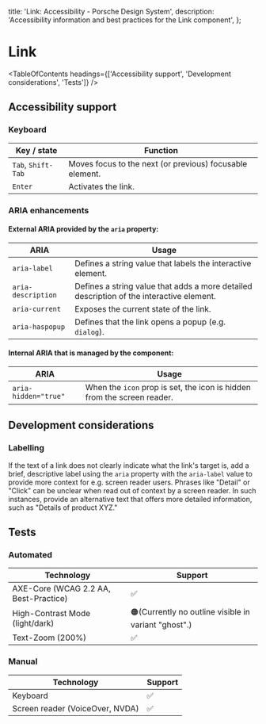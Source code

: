 
  title: 'Link: Accessibility - Porsche Design System',
  description: 'Accessibility information and best practices for the Link component',
};

# Link <ComponentStatus tagName="p-link"></ComponentStatus>

<TableOfContents headings={['Accessibility support', 'Development considerations', 'Tests']} />

## Accessibility support

### Keyboard

| Key / state        | Function                                                 |
| ------------------ | -------------------------------------------------------- |
| `Tab`, `Shift-Tab` | Moves focus to the next (or previous) focusable element. |
| `Enter`            | Activates the link.                                      |

### ARIA enhancements

#### External **ARIA** provided by the `aria` property:

| ARIA               | Usage                                                                                    |
| ------------------ | ---------------------------------------------------------------------------------------- |
| `aria-label`       | Defines a string value that labels the interactive element.                              |
| `aria-description` | Defines a string value that adds a more detailed description of the interactive element. |
| `aria-current`     | Exposes the current state of the link.                                                   |
| `aria-haspopup`    | Defines that the link opens a popup (e.g. `dialog`).                                     |

#### Internal **ARIA** that is managed by the component:

| ARIA                 | Usage                                                                   |
| -------------------- | ----------------------------------------------------------------------- |
| `aria-hidden="true"` | When the `icon` prop is set, the icon is hidden from the screen reader. |

## Development considerations

### Labelling

If the text of a link does not clearly indicate what the link's target is, add a brief, descriptive label using the
`aria` property with the `aria-label` value to provide more context for e.g. screen reader users. Phrases like "Detail"
or "Click" can be unclear when read out of context by a screen reader. In such instances, provide an alternative text
that offers more detailed information, such as "Details of product XYZ."

## Tests

### Automated

| Technology                            | Support                                              |
| ------------------------------------- | ---------------------------------------------------- |
| AXE-Core (WCAG 2.2 AA, Best-Practice) | ✅                                                   |
| High-Contrast Mode (light/dark)       | 🟠(Currently no outline visible in variant "ghost".) |
| Text-Zoom (200%)                      | ✅                                                   |

### Manual

| Technology                      | Support |
| ------------------------------- | ------- |
| Keyboard                        | ✅      |
| Screen reader (VoiceOver, NVDA) | ✅      |
